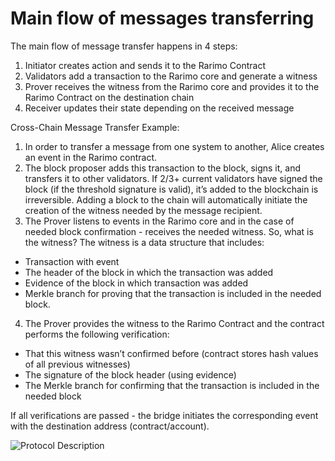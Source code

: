 ---
---

# Main flow of messages transferring
The main flow of message transfer happens in 4 steps:
1. Initiator creates action and sends it to the Rarimo Contract
2. Validators add a transaction to the Rarimo core and generate a witness
3. Prover receives the witness from the Rarimo core and provides it to the Rarimo Contract on the destination chain
4. Receiver updates their state depending on the received message

Cross-Chain Message Transfer Example:
1. In order to transfer a message from one system to another, Alice creates an event in the Rarimo contract.
2. The block proposer adds this transaction to the block, signs it, and transfers it to other validators. If 2/3+ current validators have signed the block (if the threshold signature is valid), it’s added to the blockchain is irreversible. Adding a block to the chain will automatically initiate the creation of the witness needed by the message recipient.
3. The Prover listens to events in the Rarimo core and in the case of needed block confirmation - receives the needed witness. So, what is the witness? The witness is a data structure that includes:
* Transaction with event
* The header of the block in which the transaction was added
* Evidence of the block in which transaction was added
* Merkle branch for proving that the transaction is included in the needed block.
4. The Prover provides the witness to the Rarimo Contract and the contract performs the following verification:
* That this witness wasn’t confirmed before (contract stores hash values of all previous witnesses)
* The signature of the block header (using evidence)
* The Merkle branch for confirming that the transaction is included in the needed block

If all verifications are passed - the bridge initiates the corresponding event with the destination address (contract/account).

![Protocol Description](/img/protocol-description.svg)
